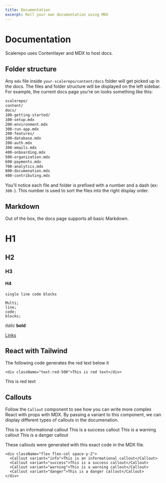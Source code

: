 ```yaml
---
title: Documentation
excerpt: Roll your own documentation using MDX
---
```


# Documentation

Scalerepo uses Contentlayer and MDX to host docs.

## Folder structure

Any `mdx` file inside `your-scalerepo/content/docs` folder will get picked up in the docs. The files and folder structure will be displayed on the left sidebar. For example, the current docs page you're on looks something like this:

```markdown
scalerepo/
content/
docs/
100-getting-started/
100-setup.mdx
200-environment.mdx
300-run-app.mdx
200-features/
100-database.mdx
200-auth.mdx
300-emails.mdx
400-onboarding.mdx
500-organization.mdx
600-payments.mdx
700-analytics.mdx
800-documenation.mdx
400-contributing.mdx
```

You'll notice each file and folder is prefixed with a number and a dash (ex: `300-`). This number is used to sort the files into the right display order.

## Markdown

Out of the box, the docs page supports all basic Markdown.

# H1

## H2

### H3

#### H4

`single line code blocks`

```tsx
Multi;
line;
code;
blocks;
```

_italic_
**bold**

[Links](/docs/beta/documentation)

## React with Tailwind

The following code generates the red text below it

```tsx
<div className="text-red-500">This is red text</div>
```

<div className="text-red-500">This is red text</div>

## Callouts

Follow the `Callout` component to see how you can write more complex React with props with MDX. By passing a variant to this component, we can display different types of callouts in the documenation.

<div className="flex flex-col space-y-2">
  <Callout variant="info">This is an informational callout</Callout>
  <Callout variant="success">This is a success callout</Callout>
  <Callout variant="warning">This is a warning callout</Callout>
  <Callout variant="danger">This is a danger callout</Callout>
</div>

These callouts were generated with this exact code in the MDX file.

```tsx
<div className="flex flex-col space-y-2">
  <Callout variant="info">This is an informational callout</Callout>
  <Callout variant="success">This is a success callout</Callout>
  <Callout variant="warning">This is a warning callout</Callout>
  <Callout variant="danger">This is a danger callout</Callout>
</div>
```
